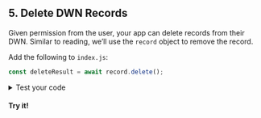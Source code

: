<section class="docs-section">

## 5. Delete DWN Records

Given permission from the user, your app can delete records from their DWN. Similar to reading, we’ll use the `record` object to remove the record.

Add the following to `index.js`:
```js
const deleteResult = await record.delete();
```

<details>
<summary>Test your code</summary>
<p>
To see the status of the delete transaction, add the following to <code>index.js</code>:

```js
console.log('deleteResult', deleteResult)
```

Then from the terminal, run:

```bash
node index.js
```

The output will resemble:

```
{ status: { code: 202, detail: 'Accepted' } }
```

</p>
</details>

#### Try it!

</section>